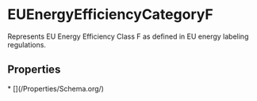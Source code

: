 # EUEnergyEfficiencyCategoryF

Represents EU Energy Efficiency Class F as defined in EU energy labeling regulations.

## Properties

<Grid>
* [](/Properties/Schema.org/)

</Grid>

